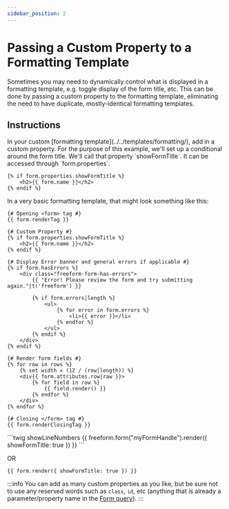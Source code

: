 ```yaml
---
sidebar_position: 2
---
```



# Passing a Custom Property to a Formatting Template

Sometimes you may need to dynamically control what is displayed in a formatting template, e.g. toggle display of the form title, etc. This can be done by passing a custom property to the formatting template, eliminating the need to have duplicate, mostly-identical formatting templates.

## Instructions

<VerticalStepWrapper>
<StepMarkdown stepTitle="Step 1">
In your custom [formatting template](../../templates/formatting/), add in a custom property. For the purpose of this example, we'll set up a conditional around the form title. We'll call that property `showFormTitle`. It can be accessed through `form.properties`.

```twig showLineNumbers
{% if form.properties.showFormTitle %}
    <h2>{{ form.name }}</h2>
{% endif %}
```

In a very basic formatting template, that might look something like this:

```twig showLineNumbers {4-7}
{# Opening <form> tag #}
{{ form.renderTag }}

{# Custom Property #}
{% if form.properties.showFormTitle %}
    <h2>{{ form.name }}</h2>
{% endif %}

{# Display Error banner and general errors if applicable #}
{% if form.hasErrors %}
    <div class="freeform-form-has-errors">
        {{ "Error! Please review the form and try submitting again."|t('freeform') }}

        {% if form.errors|length %}
            <ul>
                {% for error in form.errors %}
                    <li>{{ error }}</li>
                {% endfor %}
            </ul>
        {% endif %}
    </div>
{% endif %}

{# Render form fields #}
{% for row in rows %}
    {% set width = (12 / (row|length)) %}
    <div{{ form.attributes.row|raw }}>
        {% for field in row %}
            {{ field.render() }}
        {% endfor %}
    </div>
{% endfor %}

{# Closing </form> tag #}
{{ form.renderClosingTag }}
```

</StepMarkdown>
<StepMarkdown stepTitle="Step 2">
```twig showLineNumbers
{{ freeform.form("myFormHandle").render({ showFormTitle: true }) }}
```

OR

```twig showLineNumbers
{{ form.render({ showFormTitle: true }) }}
```

</StepMarkdown>
</VerticalStepWrapper>

:::info
You can add as many custom properties as you like, but be sure not to use any reserved words such as `class`, `id`, etc (anything that is already a parameter/property name in the [Form query](../../templates/queries/form)).
:::
